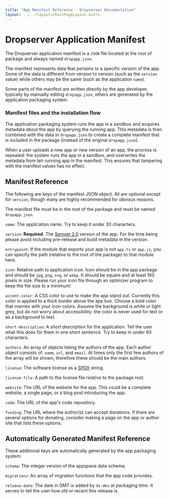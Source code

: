 ```yaml
---
title: "App Manifest Reference - Dropserver Documentation"
layout: ../../layouts/DocsPageLayout.astro
---
```



# Dropserver Application Manifest

<ValidVersion from="0.11.0"></ValidVersion>

The Dropserver application manifest is a `JSON` file located at the root of package and always named `dropapp.json`.

The manifest represents data that pertains to a specific version of the app. Some of the data is different from version to version (such as the `version` value) while others may be the same (such as the application `name`).

Some parts of the manifest are written directly by the app developer, typically by manually editing `dropapp.json`, others are generated by the application packaging system.

### Manifest files and the installation flow

The application packaging system runs the app in a sandbox and acquires metadata about the app by querying the running app. This metadata is then combined with the data in `dropapp.json` to create a complete manifest that is included in the package (instead of the original `dropapp.json`).

When a user uploads a new app or new version of an app, the process is repeated: the system runs the app in a sandbox, and overwrites the metadata from teh running app in the manifest. This ensures that tampering with the manifest values has no effect. 

## Manifest Reference

The following are keys of the manifest JSON object. All are optional except for `version`, though many are highly recommended for obvious reasons.

<Note>The manifest file must be in the root of the package and must be named `dropapp.json`.</Note>

`name`: The application name. Try to keep it under 30 characters.

`version`: **Required.** The [Semver 2.0](https://semver.org/) version of the app. For the time being please avoid including pre-release and build metadata in the version.

`entrypoint`: If the module that exports your app is not `app.ts` or `app.js`, you can specify the path (relative to the root of the package) to that module here.

`icon`: Relative path to application icon. Icon should be in the app package and should be `jpg`, `png`, `svg`, or `webp`. It should be square and at least 160 pixels in size. Please run your icon file through an optimizer program to keep the file size to a minimum!

`accent-color`: A CSS color to use to make the app stand out. Currently this color is applied to a thick border above the app box. Choose a bold color that marries with your icon colors. Assume the background is white or light grey, but do not worry about accessibility: the color is never used for text or as a background to text.

`short-description`: A short description for the application. Tell the user what this does for them in one short sentence. Try to keep in under 60 characters.

`authors`: An array of objects listing the authors of the app. Each author object consists of: `name`, `url`, and `email`. At times only the first few authors of the array will be shown, therefore these should be the main authors. 

`license`: The software license as a [SPDX](https://spdx.org/licenses/) string.

`license-file`: A path to the license file relative to the package root.

`website`: The URL of the website for the app. This could be a complete website, a single page, or a blog post introducing the app.

`code`: The URL of the app's code repository.

`funding`: The URL where the author(s) can accept donations. If there are several options for donating, consider making a page on the app or author site that lists these options.

## Automatically Generated Manifest Reference

These additional keys are automatically generated by the app packaging system:

`schema`: The integer version of the appspace data schema.

`migrations`: An array of migration functions that the app code provides.

`release-date`: The date in GMT is added by `ds-dev` at packaging time. It serves to tell the user how old or recent this release is.
